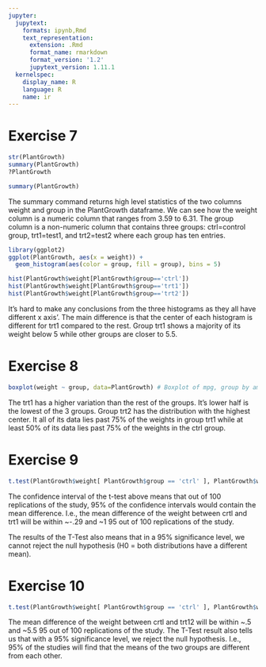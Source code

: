 ```yaml
---
jupyter:
  jupytext:
    formats: ipynb,Rmd
    text_representation:
      extension: .Rmd
      format_name: rmarkdown
      format_version: '1.2'
      jupytext_version: 1.11.1
  kernelspec:
    display_name: R
    language: R
    name: ir
---
```


# Exercise 7

```r
str(PlantGrowth)
summary(PlantGrowth)
?PlantGrowth
```

```r
summary(PlantGrowth)
```

The summary command returns high level statistics of the two columns weight and group in the PlantGrowth dataframe. We can see how the weight column is a numeric column that ranges from 3.59 to 6.31. The group column is a non-numeric column that contains three groups: ctrl=control group, trt1=test1, and trt2=test2 where each group has ten entries.

```r
library(ggplot2)
ggplot(PlantGrowth, aes(x = weight)) +
  geom_histogram(aes(color = group, fill = group), bins = 5)
```

```r
hist(PlantGrowth$weight[PlantGrowth$group=='ctrl'])
hist(PlantGrowth$weight[PlantGrowth$group=='trt1'])
hist(PlantGrowth$weight[PlantGrowth$group=='trt2'])
```

It's hard to make any conclusions from the three histograms as they all have different x axis'. The main difference is that the center of each histogram is different for trt1 compared to the rest. Group trt1 shows a majority of its weight below 5 while other groups are closer to 5.5.


# Exercise 8

```r
boxplot(weight ~ group, data=PlantGrowth) # Boxplot of mpg, group by am
```

The trt1 has a higher variation than the rest of the groups. It's lower half is the lowest of the 3 groups. Group trt2 has the distribution with the highest center. It all of its data lies past 75% of the weights in group trt1 while at least 50% of its data lies past 75% of the weights in the ctrl group. 


# Exercise 9

```r
t.test(PlantGrowth$weight[ PlantGrowth$group == 'ctrl' ], PlantGrowth$weight[ PlantGrowth$group == 'trt1'])
```

The confidence interval of the t-test above means that out of 100 replications of the study, 95% of the confidence intervals would contain the mean difference. I.e., the mean difference of the weight between crtl and trt1 will be within ~-.29 and ~1 95 out of 100 replications of the study.


The results of the T-Test also means that in a 95% significance level, we cannot reject the null hypothesis (H0 = both distributions have a different mean). 


# Exercise 10

```r
t.test(PlantGrowth$weight[ PlantGrowth$group == 'ctrl' ], PlantGrowth$weight[ PlantGrowth$group == 'trt2'])
```

The mean difference of the weight between crtl and trt12 will be within ~.5 and ~5.5 95 out of 100 replications of the study. The T-Test result also tells us that with a 95% significance level, we reject the null hypothesis. I.e., 95% of the studies will find that the means of the two groups are different from each other.
